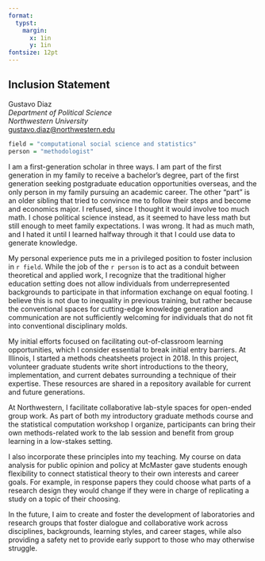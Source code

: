 ```yaml
---
format: 
  typst:
    margin:
      x: 1in
      y: 1in
fontsize: 12pt
---
```


```{=typst} 
#show link: set text(blue)

#set page(numbering: none)
```

## Inclusion Statement

Gustavo Diaz  
*Department of Political Science*   
*Northwestern University*  
<gustavo.diaz@northwestern.edu>   

```{=typst} 
#line(length: 100%)
```



```r
field = "computational social science and statistics"
person = "methodologist"
```


I am a first-generation scholar in three ways. I am part of the first generation in my family to receive a bachelor's degree, part of the first generation seeking postgraduate education opportunities overseas, and the only person in my family pursuing an academic career. The other "part" is an older sibling that tried to convince me to follow their steps and become and economics major. I refused, since I thought it would involve too much math. I chose political science instead, as it seemed to have less math but still enough to meet family expectations. I was wrong. It had as much math, and I hated it until I learned halfway through it that I could use data to generate knowledge.

My personal experience puts me in a privileged position to foster inclusion in `r field`. While the job of the `r person` is to act as a conduit between theoretical and applied work, I recognize that the traditional higher education setting does not allow individuals from underrepresented backgrounds to participate in that information exchange on equal footing. I believe this is not due to inequality in previous training, but rather because the conventional spaces for cutting-edge knowledge generation and communication are not sufficiently welcoming for individuals that do not fit into conventional disciplinary molds.

My initial efforts focused on facilitating out-of-classroom learning opportunities, which I consider essential to break initial entry barriers. At Illinois, I started a methods cheatsheets project in 2018. In this project, volunteer graduate students write short introductions to the theory, implementation, and current debates surrounding a technique of their expertise. These resources are shared in a repository available for current and future generations.

At Northwestern, I facilitate collaborative lab-style spaces for open-ended group work. As part of both my introductory graduate methods course and the statistical computation workshop I organize, participants can bring their own methods-related work to the lab session and benefit from group learning in a low-stakes setting.

I also incorporate these principles into my teaching. My course on data analysis for public opinion and policy at McMaster gave students enough flexibility to connect statistical theory to their own interests and career goals. For example, in response papers they could choose what parts of a research design they would change if they were in charge of replicating a study on a topic of their choosing.

<!-- More for research -->
<!-- In the future, I aim to form a research group that translates these ideas into a sustainable and inclusive research program. This group would foster dialogue across backgrounds, learning styles, and career stages, while also providing a safety net to provide early support to those who may otherwise struggle. -->

<!-- More for teaching -->
<!-- In the future, I aim to create or participate in a lab that translates these ideas into a sustainable and inclusive activities led by its student-members, including research and consulting work. This group would foster dialogue across backgrounds, learning styles, and career stages, while also providing a safety net to provide early support to those who may otherwise struggle. -->

<!-- More for program direction -->
In the future, I aim to create and foster the development of laboratories and research groups that foster dialogue and collaborative work across disciplines, backgrounds, learning styles, and career stages, while also providing a safety net to provide early support to those who may otherwise struggle. 